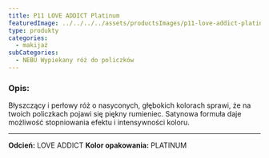 ```yaml
---
title: P11 LOVE ADDICT Platinum
featuredImage: ../../../../assets/productsImages/p11-love-addict-platinum.png
type: produkty
categories:
  - makijaż
subCategories:
  - NEBU Wypiekany róż do policzków
---
```


<h3>Opis:</h3>

Błyszczący i perłowy róż o nasyconych, głębokich kolorach sprawi, że na twoich policzkach pojawi się piękny rumieniec. Satynowa formuła daje możliwość stopniowania efektu i intensywności koloru.

---

**Odcień:** LOVE ADDICT
**Kolor opakowania:** PLATINUM
